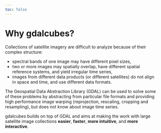 ```yaml
---
toc: false
---
```


# Why gdalcubes?


Collections of satellite imagery are difficult to analyze because of their complex structure:

- spectral bands of one image may have different pixel sizes,
- two or more images may spatially overlap, have different spatial reference systems, and yield irregular time series, 
- images from different data products (or different satellites) do not align in space and time, and use different data formats.

The Geospatial Data Abstraction Library (GDAL) can be used to solve some of these problems by
abstracting from particular file formats and providing high performance image warping (reprojection, rescaling, cropping and resampling), but does
not know about image time series. 

gdalcubes builds on top of GDAL and aims at making the work with large satellite image collections **easier**, **faster**, **more intuitive**, and **more interactive**.




